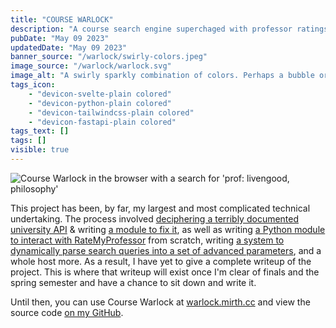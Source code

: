 ```yaml
---
title: "COURSE WARLOCK"
description: "A course search engine superchaged with professor ratings and GPA data. Finding courses at UIUC has never been more bearable! ([Source code](https://github.com/lumirth/warlock))"
pubDate: "May 09 2023"
updatedDate: "May 09 2023"
banner_source: "/warlock/swirly-colors.jpeg"
image_source: "/warlock/warlock.svg"
image_alt: "A swirly sparkly combination of colors. Perhaps a bubble or glass or some kinds of paints. No distinct objects can be made out. "
tags_icon:
    - "devicon-svelte-plain colored"
    - "devicon-python-plain colored"
    - "devicon-tailwindcss-plain colored"
    - "devicon-fastapi-plain colored"
tags_text: []
tags: []
visible: true
---
```


![Course Warlock in the browser with a search for 'prof: livengood, philosophy'](/warlock/warlock-in-browser.png)

This project has been, by far, my largest and most complicated technical undertaking. The process involved [deciphering a terribly documented university API](https://mirth.cc/blog/deciphering-uiuc) & writing [a module to fix it](https://github.com/lumirth/cisurls), as well as writing [a Python module to interact with RateMyProfessor](https://github.com/lumirth/rmpy) from scratch, writing [a system to dynamically parse search queries into a set of advanced parameters](https://github.com/lumirth/warlock/blob/main/backend/app/models/parse.py), and a whole host more. As a result, I have yet to give a complete writeup of the project. This is where that writeup will exist once I'm clear of finals and the spring semester and have a chance to sit down and write it.

Until then, you can use Course Warlock at [warlock.mirth.cc](https://warlock.mirth.cc) and view the source code [on my GitHub](https://github.com/lumirth/warlock).